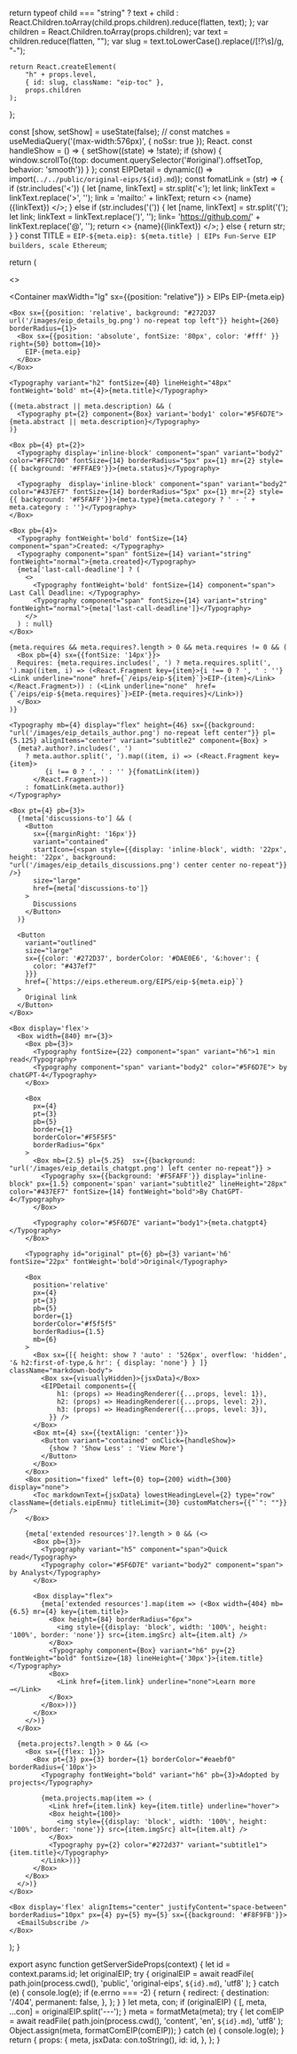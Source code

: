 
  return typeof child === "string"
    ? text + child
    : React.Children.toArray(child.props.children).reduce(flatten, text);
};
    var children = React.Children.toArray(props.children);
    var text = children.reduce(flatten, "");
    var slug = text.toLowerCase().replace(/[!?\s]/g, "-");
    
    return React.createElement(
        "h" + props.level,
        { id: slug, className: "eip-toc" },
        props.children
    );
};

  const [show, setShow] = useState(false);
  // const matches = useMediaQuery('(max-width:576px)', { noSsr: true });  React.
  const handleShow = () => {
    setShow((state) => !state);
    if (show) {
      window.scrollTo({top: document.querySelector('#original').offsetTop, behavior: 'smooth'})
    }
  };
  const EIPDetail = dynamic(() => import(`../../public/original-eips/${id}.md`));
  const fomatLink = (str) => {
    if (str.includes('<')) {
      let [name, linkText] =  str.split('<');
      let link;
      linkText = linkText.replace('>', '');
      link = 'mailto:' + linkText;
      return <>
        {name}(<Link underline="hover" href={link}>{linkText}</Link>)
      </>;
    } else if (str.includes('(')) {
      let [name, linkText] =  str.split('(');
      let link;
      linkText = linkText.replace(')', '');
      link= 'https://github.com/' + linkText.replace('@', '');
      return <>
        {name}(<Link underline="hover" href={link}>{linkText}</Link>)
      </>;
    } else { 
      return str;
    }
  }
  const TITLE = `EIP-${meta.eip}: ${meta.title} | EIPs Fun-Serve EIP builders, scale Ethereum`;

return (

<>
  <Head>
    <title>{TITLE}</title>
    <meta property="og:title" content={TITLE} key="title" />
    <meta
      property="og:description"
      content={
        (meta.abstract ? meta.abstract : '') +
        (meta.description ? meta.description : '') +
        (meta.summary ? meta.summary : '')
      }
      key="description"
    />
    <link rel="stylesheet" href="https://cdnjs.cloudflare.com/ajax/libs/github-markdown-css/5.2.0/github-markdown.min.css" integrity="sha512-Ya9H+OPj8NgcQk34nCrbehaA0atbzGdZCI2uCbqVRELgnlrh8vQ2INMnkadVMSniC54HChLIh5htabVuKJww8g==" crossorigin="anonymous" referrerpolicy="no-referrer" />
  </Head>

  <Box borderTop={1} borderColor="#EAEBF0" />
  
  <Container maxWidth="lg" sx={{position: "relative"}} >
    <Box py={4}>
      <Typography display="inline-block" className={detials.iconArrow} component="span" variant="h5" lineHeight="24px">EIPs</Typography>
      <Link  display="inline-block" underline='none' lineHeight="24px">
        EIP-{meta.eip}
      </Link>
    </Box>

    <Box sx={{position: 'relative', background: "#272D37 url('/images/eip_details_bg.png') no-repeat top left"}} height={260} borderRadius={1}>
      <Box sx={{position: 'absolute', fontSize: '80px', color: '#fff' }} right={50} bottom={10}>
        EIP-{meta.eip}
      </Box>
    </Box>

    <Typography variant="h2" fontSize={40} lineHeight="48px" fontWeight='bold' mt={4}>{meta.title}</Typography>

    {(meta.abstract || meta.description) && (
      <Typography pt={2} component={Box} variant='body1' color="#5F6D7E">{meta.abstract || meta.description}</Typography>
    )}

    <Box pb={4} pt={2}>
      <Typography display='inline-block' component="span" variant="body2" color="#FFC700" fontSize={14} borderRadius="5px" px={1} mr={2} style={{ background: '#FFFAE9'}}>{meta.status}</Typography>

      <Typography  display='inline-block' component="span" variant="body2" color="#437EF7" fontSize={14} borderRadius="5px" px={1} mr={2} style={{ background: '#F5FAFF'}}>{meta.type}{meta.category ? ' - ' + meta.category : ''}</Typography>
    </Box>

    <Box pb={4}>
      <Typography fontWeight='bold' fontSize={14} component="span">Created: </Typography>
      <Typography component="span" fontSize={14} variant="string" fontWeight="normal">{meta.created}</Typography>
      {meta['last-call-deadline'] ? (
        <>
          <Typography fontWeight='bold' fontSize={14} component="span"> Last Call Deadline: </Typography>
          <Typography component="span" fontSize={14} variant="string" fontWeight="normal">{meta['last-call-deadline']}</Typography>
        </>
      ) : null}
    </Box>

    {meta.requires && meta.requires?.length > 0 && meta.requires != 0 && (
      <Box pb={4} sx={{fontSize: '14px'}}>
      Requires: {meta.requires.includes(', ') ? meta.requires.split(', ').map((item, i) => (<React.Fragment key={item}>{i !== 0 ? ', ' : ''}<Link underline="none" href={`/eips/eip-${item}`}>EIP-{item}</Link></React.Fragment>)) : (<Link underline="none"  href={`/eips/eip-${meta.requires}`}>EIP-{meta.requires}</Link>)}
      </Box>
    )}

    <Typography mb={4} display="flex" height={46} sx={{background: "url('/images/eip_details_author.png') no-repeat left center"}} pl={5.125} alignItems="center" variant="subtitle2" component={Box} >
      {meta?.author?.includes(', ')
        ? meta.author.split(', ').map((item, i) => (<React.Fragment key={item}>
             {i !== 0 ? ', ' : '' }{fomatLink(item)}
          </React.Fragment>))
        : fomatLink(meta.author)}
    </Typography>

    <Box pt={4} pb={3}>
      {!meta['discussions-to'] && (
        <Button
          sx={{marginRight: '16px'}}
          variant="contained"
          startIcon={<span style={{display: 'inline-block', width: '22px', height: '22px', background: "url('/images/eip_details_discussions.png') center center no-repeat"}} />}
          size="large"
          href={meta['discussions-to']}
        >
          Discussions
        </Button>
      )}

      <Button
        variant="outlined"
        size="large"
        sx={{color: '#272D37', borderColor: '#DAE0E6', '&:hover': {
          color: "#437ef7"
        }}}
        href={`https://eips.ethereum.org/EIPS/eip-${meta.eip}`}
      >
        Original link
      </Button>
    </Box>

    <Box display='flex'>
      <Box width={840} mr={3}>
        <Box pb={3}>
          <Typography fontSize={22} component="span" variant="h6">1 min read</Typography>
          <Typography component="span" variant="body2" color="#5F6D7E"> by chatGPT-4</Typography>
        </Box>

        <Box
          px={4}
          pt={3}
          pb={5}
          border={1}
          borderColor="#F5F5F5"
          borderRadius="6px"
        >
          <Box mb={2.5} pl={5.25}  sx={{background: "url('/images/eip_details_chatgpt.png') left center no-repeat"}} >
            <Typography sx={{background: '#F5FAFF'}} display="inline-block" px={1.5} component='span' variant="subtitle2" lineHeight="28px" color="#437EF7" fontSize={14} fontWeight="bold">By ChatGPT-4</Typography>
          </Box>

          <Typography color="#5F6D7E" variant="body1">{meta.chatgpt4}</Typography>
        </Box>

        <Typography id="original" pt={6} pb={3} variant='h6' fontSize="22px" fontWeight='bold'>Original</Typography>

        <Box
          position='relative'
          px={4}
          pt={3}
          pb={5}
          border={1}
          borderColor="#f5f5f5"
          borderRadius={1.5}
          mb={6}
        >
          <Box sx={[{ height: show ? 'auto' : '526px', overflow: 'hidden', '& h2:first-of-type,& hr': { display: 'none'} } ]} className="markdown-body">
            <Box sx={visuallyHidden}>{jsxData}</Box>
            <EIPDetail components={{
                h1: (props) => HeadingRenderer({...props, level: 1}),
                h2: (props) => HeadingRenderer({...props, level: 2}),
                h3: (props) => HeadingRenderer({...props, level: 3}),
              }} />
          </Box>
          <Box mt={4} sx={{textAlign: 'center'}}>
            <Button variant="contained" onClick={handleShow}>
              {show ? 'Show Less' : 'View More'}
            </Button>
          </Box>
        </Box>
        <Box position="fixed" left={0} top={200} width={300} display="none">
          <Toc markdownText={jsxData} lowestHeadingLevel={2} type="row" className={detials.eipEnmu} titleLimit={30} customMatchers={{"`": ""}} />
        </Box>

        {meta['extended resources']?.length > 0 && (<>
          <Box pb={3}>
            <Typography variant="h5" component="span">Quick read</Typography>
            <Typography color="#5F6D7E" variant="body2" component="span"> by Analyst</Typography>
          </Box>

          <Box display="flex">
            {meta['extended resources'].map(item => (<Box width={404} mb={6.5} mr={4} key={item.title}>
              <Box height={84} borderRadius="6px">
                <img style={{display: 'block', width: '100%', height: '100%', border: 'none'}} src={item.imgSrc} alt={item.alt} />
              </Box>
              <Typography component={Box} variant="h6" py={2} fontWeight="bold" fontSize={18} lineHeight={'30px'}>{item.title}</Typography>
              <Box>
                <Link href={item.link} underline="none">Learn more →</Link>
              </Box>
            </Box>))}
          </Box>
        </>)}
      </Box>

      {meta.projects?.length > 0 && (<>
        <Box sx={{flex: 1}}>
          <Box pt={3} px={3} border={1} borderColor="#eaebf0" borderRadius={'10px'}>
            <Typography fontWeight="bold" variant="h6" pb={3}>Adopted by projects</Typography>

            {meta.projects.map(item => (
              <Link href={item.link} key={item.title} underline="hover">
              <Box height={100}>
                <img style={{display: 'block', width: '100%', height: '100%', border: 'none'}} src={item.imgSrc} alt={item.alt} />
              </Box>
              <Typography py={2} color="#272d37" variant="subtitle1">{item.title}</Typography>
            </Link>))}
          </Box>
        </Box>
      </>)}
    </Box>

    <Box display='flex' alignItems="center" justifyContent="space-between" borderRadius="10px" px={4} py={5} my={5} sx={{background: '#F8F9FB'}}>
      <EmailSubscribe />
    </Box>

  </Container>
</>);
}

export async function getServerSideProps(context) {
  let id = context.params.id;
  let originalEIP;
  try {
    originalEIP = await readFile(
      path.join(process.cwd(), 'public', 'original-eips', `${id}.md`),
      'utf8'
    );
  } catch (e) {
    console.log(e);
    if (e.errno === -2) {
      return {
        redirect: {
          destination: '/404',
          permanent: false,
        },
      };
    }
  }
  let meta, con;
  if (originalEIP) {
    [, meta, ...con] = originalEIP.split('---');
  }
  meta = formatMeta(meta);
  try {
    let comEIP = await readFile(
      path.join(process.cwd(), 'content', 'en', `${id}.md`),
      'utf8'
    );
    Object.assign(meta, formatComEIP(comEIP));
  } catch (e) {
    console.log(e);
  }
  return {
    props: {
      meta,
      jsxData: con.toString(),
      id: id,
    },
  };
}
